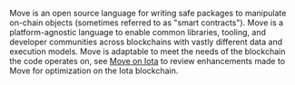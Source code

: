 Move is an open source language for writing safe packages to manipulate on-chain objects (sometimes referred to as "smart contracts"). Move is a platform-agnostic language to enable common libraries, tooling, and developer communities across blockchains with vastly different data and execution models. Move is adaptable to meet the needs of the blockchain the code operates on, see [Move on Iota](../developer/iota-101/iota-move-concepts/iota-move-concepts.mdx) to review enhancements made to Move for optimization on the Iota blockchain.
